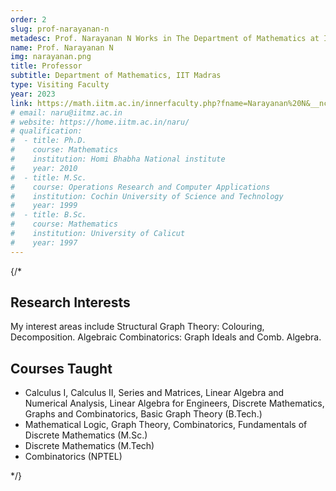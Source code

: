 ```yaml
---
order: 2
slug: prof-narayanan-n
metadesc: Prof. Narayanan N Works in The Department of Mathematics at IIT Madras Zanzibar. Learn More.
name: Prof. Narayanan N
img: narayanan.png
title: Professor
subtitle: Department of Mathematics, IIT Madras
type: Visiting Faculty
year: 2023
link: https://math.iitm.ac.in/innerfaculty.php?fname=Narayanan%20N&__ncforminfo=fd1NVh0ZvZ996sIjy6ATw2SdiWtpUQe3KbCzlROI0ekNwYKrYxhC4IHaIcs2BrFcYr-pxMwUpfEab3drllscHe3-Hb72O0Yx
# email: naru@iitmz.ac.in
# website: https://home.iitm.ac.in/naru/
# qualification:
#  - title: Ph.D.
#    course: Mathematics
#    institution: Homi Bhabha National institute
#    year: 2010
#  - title: M.Sc.
#    course: Operations Research and Computer Applications
#    institution: Cochin University of Science and Technology
#    year: 1999
#  - title: B.Sc.
#    course: Mathematics
#    institution: University of Calicut
#    year: 1997
---
```


{/* <section>
    <h2>Research Interests</h2>
    <p>
        My interest areas include Structural Graph Theory: Colouring, Decomposition. Algebraic Combinatorics: Graph Ideals and Comb. Algebra.
    </p>
</section>

<section>
    <h2>Courses Taught</h2>
    <ul>
        <li>Calculus I, Calculus II, Series and Matrices, Linear Algebra and Numerical Analysis, Linear Algebra for Engineers, Discrete Mathematics, Graphs and Combinatorics, Basic Graph Theory (B.Tech.)</li>
        <li>Mathematical Logic, Graph Theory, Combinatorics, Fundamentals of Discrete Mathematics (M.Sc.)</li>
        <li>Discrete Mathematics (M.Tech)</li>
        <li>Combinatorics (NPTEL)</li>
    </ul>
</section>

<Papers>
    <Paper
        title="On total coloring of some classes of regular graphs"
        authors={["Shantharam Prajnanaswaroopa", "Jayabalan Geetha", "Kanagasabapathi Somasundaram", "Hung-Lin Fu", "Narayanan Narayanan"]}
        publisher="Taiwanese J. Math., 26 (4), 667-683"
        year="2022"
    />
    <Paper
        title="Strong edge coloring of cayley graphs and some product graphs"
        authors={["Suresh Dara", "Suchismita Mishra", "Narayanan Narayanan", "Zsolt Tuza"]}
        publisher="Graphs Combin. 38, no. 2, Paper No. 51, 20 pp."
        year="2022"
    />
    <Paper
        title="Extending some results on the second neighborhood conjecture"
        authors={["Suresh Dara", "Mathew C. Francis", "Dalu Jacob", "Narayanan Narayanan"]}
        publisher="Discrete Appl. Math. 311, 1–17"
        year="2022"
    />
    <Paper
        title="Exact square coloring of subcubic planar graphs"
        authors={["Florent Foucaud", "Hervé Hocquard", "Suchismita Mishra", "Narayanan Narayanan", "Reza Naserasr", "Éric Sopena", "Petru Valicov"]}
        publisher="Discrete Appl. Math. 293, 74–89"
        year="2021"
    />
    <Paper
        title="Axiomatic Characterization of the interval function of a bipartite graph"
        authors={["Manoj Changat", "Ferdoos Hossein Nezhad", "Narayanan Narayanan"]}
        publisher="Discrete Appl. Math. 286, 19–28"
        year="2020"
    />
</Papers> */}

